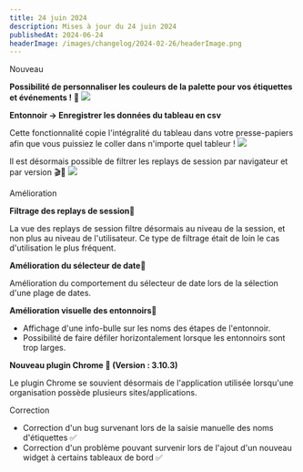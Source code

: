 ```yaml
---
title: 24 juin 2024
description: Mises à jour du 24 juin 2024
publishedAt: 2024-06-24
headerImage: /images/changelog/2024-02-26/headerImage.png
---
```


<Badge variant="noLink" className="m-0">
  <span>Nouveau</span>
</Badge>

**Possibilité de personnaliser les couleurs de la palette pour vos étiquettes et événements !** 🎨
![](/images/changelog/2024-06-24/1.png)

**Entonnoir → Enregistrer les données du tableau en csv**

Cette fonctionnalité copie l'intégralité du tableau dans votre presse-papiers afin que vous puissiez le coller dans n'importe quel tableur !
![](/images/changelog/2024-06-24/2.png)

Il est désormais possible de filtrer les replays de session par navigateur et par version 🎬🍿
![](/images/changelog/2024-06-24/3.png)


<Badge variant="noLink" className="m-0">
  <span>Amélioration</span>
</Badge>

**Filtrage des replays de session**🍿

La vue des replays de session filtre désormais au niveau de la session, et non plus au niveau de l'utilisateur. Ce type de filtrage était de loin le cas d'utilisation le plus fréquent.

**Amélioration du sélecteur de date**📅

Amélioration du comportement du sélecteur de date lors de la sélection d'une plage de dates.


**Amélioration visuelle des entonnoirs**👀
- Affichage d'une info-bulle sur les noms des étapes de l'entonnoir.
- Possibilité de faire défiler horizontalement lorsque les entonnoirs sont trop larges.

**Nouveau plugin Chrome 🙌 (Version : 3.10.3)**

Le plugin Chrome se souvient désormais de l'application utilisée lorsqu'une organisation possède plusieurs sites/applications.

<Badge variant="noLink" className="m-0">
  <span>Correction</span>
</Badge>

- Correction d'un bug survenant lors de la saisie manuelle des noms d'étiquettes ✅
- Correction d'un problème pouvant survenir lors de l'ajout d'un nouveau widget à certains tableaux de bord ✅
